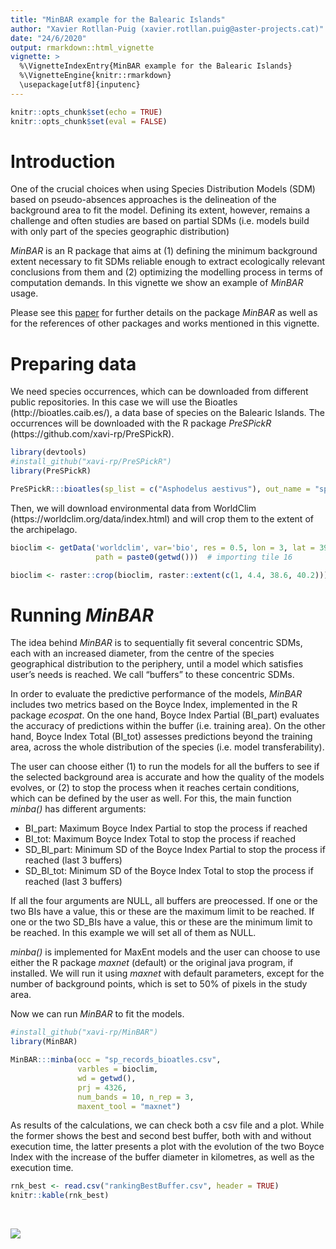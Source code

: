 ```yaml
---
title: "MinBAR example for the Balearic Islands"
author: "Xavier Rotllan-Puig (xavier.rotllan.puig@aster-projects.cat)"
date: "24/6/2020"
output: rmarkdown::html_vignette
vignette: >
  %\VignetteIndexEntry{MinBAR example for the Balearic Islands}
  %\VignetteEngine{knitr::rmarkdown}
  \usepackage[utf8]{inputenc}
---
```


```r
knitr::opts_chunk$set(echo = TRUE)
knitr::opts_chunk$set(eval = FALSE)
```

# Introduction

One of the crucial choices when using Species Distribution Models (SDM) based on pseudo-absences approaches is the delineation of the background area to fit the model. Defining its extent, however, remains a challenge and often studies are based on partial SDMs (i.e. models build with only part of the species geographic distribution)

*MinBAR* is an R package that aims at (1) defining the minimum background extent necessary to fit SDMs reliable enough to extract ecologically relevant conclusions from them and (2) optimizing the modelling process in terms of computation demands. In this vignette we show an example of *MinBAR* usage.

Please see this [paper](https://www.sciencedirect.com/science/article/pii/S0304380020304191) for further details on the package *MinBAR* as well as for the references of other packages and works mentioned in this vignette.


# Preparing data

We need species occurrences, which can be downloaded from different public repositories. In this case we will use the Bioatles (http://bioatles.caib.es/), a data base of species on the Balearic Islands. The occurrences will be downloaded with the R package *PreSPickR* (https://github.com/xavi-rp/PreSPickR).

```r
library(devtools)
#install_github("xavi-rp/PreSPickR")
library(PreSPickR)

PreSPickR:::bioatles(sp_list = c("Asphodelus aestivus"), out_name = "sp_records_bioatles")

```


Then, we will download environmental data from WorldClim (https://worldclim.org/data/index.html) and will crop them to the extent of the archipelago.

```r
bioclim <- getData('worldclim', var='bio', res = 0.5, lon = 3, lat = 39,
                   path = paste0(getwd()))  # importing tile 16

bioclim <- raster::crop(bioclim, raster::extent(c(1, 4.4, 38.6, 40.2)))
```


# Running *MinBAR*

The idea behind *MinBAR* is to sequentially fit several concentric SDMs, each with an increased diameter, from the centre of the species geographical distribution to the periphery, until a model which satisfies user's needs is reached. We call "buffers" to these concentric SDMs. 

In order to evaluate the predictive performance of the models, *MinBAR* includes two metrics based on the Boyce Index, implemented in the R package *ecospat*. On the one hand, Boyce Index Partial (BI_part) evaluates the accuracy of predictions within the buffer (i.e. training area). On the other hand, Boyce Index Total (BI_tot) assesses predictions beyond the training area, across the whole distribution of the species (i.e. model transferability).

The user can choose either (1) to run the models for all the buffers to see if the selected background area is accurate and how the quality of the models evolves, or (2) to stop the process when it reaches certain conditions, which can be defined by the user as well. For this, the main function *minba()* has different arguments:

* BI_part: Maximum Boyce Index Partial to stop the process if reached
* BI_tot: Maximum Boyce Index Total to stop the process if reached
* SD_BI_part: Minimum SD of the Boyce Index Partial to stop the process if reached (last 3 buffers)
* SD_BI_tot: Minimum SD of the Boyce Index Total to stop the process if reached (last 3 buffers)

If all the four arguments are NULL, all buffers are preocessed. If one or the two BIs have a value, this or these are the maximum limit to be reached. If one or the two SD_BIs have a value, this or these are the minimum limit to be reached. In this example we will set all of them as NULL.

*minba()* is implemented for MaxEnt models and the user can choose to use either the R package *maxnet* (default) or the original java program, if installed. We will run it using *maxnet* with default parameters, except for the number of background points, which is set to 50% of pixels in the study area.

Now we can run *MinBAR* to fit the models. 

```r
#install_github("xavi-rp/MinBAR")
library(MinBAR)

MinBAR:::minba(occ = "sp_records_bioatles.csv",
               varbles = bioclim,
               wd = getwd(),
               prj = 4326,
               num_bands = 10, n_rep = 3,
               maxent_tool = "maxnet")
```

As results of the calculations, we can check both a csv file and a plot. While the former shows the best and second best buffer, both with and without execution time, the latter presents a plot with the evolution of the two Boyce Index with the increase of the buffer diameter in kilometres, as well as the execution time. 

```r
rnk_best <- read.csv("rankingBestBuffer.csv", header = TRUE)
knitr::kable(rnk_best)
```
&nbsp;

![](boyce_buffer_asp_aes_part_tot.png)

